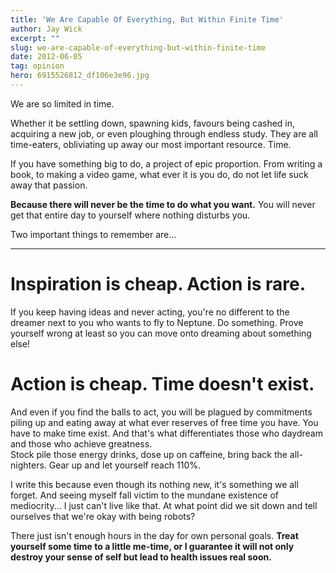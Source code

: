 ```yaml
---
title: 'We Are Capable Of Everything, But Within Finite Time'
author: Jay Wick
excerpt: ""
slug: we-are-capable-of-everything-but-within-finite-time
date: 2012-06-05
tag: opinion
hero: 6915526812_df106e3e96.jpg
---
```


We are so limited in time.

Whether it be settling down, spawning kids, favours being cashed in, acquiring a new job, or even ploughing through endless study. They are all time-eaters, obliviating up away our most important resource. Time.

If you have something big to do, a project of epic proportion. From writing a book, to making a video game, what ever it is you do, do not let life suck away that passion.

**Because there will never be the time to do what you want.** You will never get that entire day to yourself where nothing disturbs you.

Two important things to remember are...

****

# Inspiration is cheap. Action is rare.

If you keep having ideas and never acting, you're no different to the dreamer next to you who wants to fly to Neptune. Do something. Prove yourself wrong at least so you can move onto dreaming about something else!

# Action is cheap. Time doesn't exist.

And even if you find the balls to act, you will be plagued by commitments piling up and eating away at what ever reserves of free time you have. You have to make time exist. And that's what differentiates those who daydream and those who achieve greatness.  
 Stock pile those energy drinks, dose up on caffeine, bring back the all-nighters. Gear up and let yourself reach 110%.

I write this because even though its nothing new, it's something we all forget. And seeing myself fall victim to the mundane existence of mediocrity... I just can't live like that. At what point did we sit down and tell ourselves that we're okay with being robots?

There just isn't enough hours in the day for own personal goals. **Treat yourself some time to a little me-time, or I guarantee it will not only destroy your sense of self but lead to health issues real soon.**

<ImageCredit
    name="Emz.watson"
    link="https://www.flickr.com/photos/46361816@N08/7061613391"
/>
